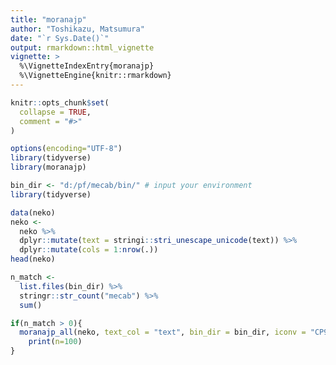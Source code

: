 ```yaml
---
title: "moranajp"
author: "Toshikazu, Matsumura"
date: "`r Sys.Date()`"
output: rmarkdown::html_vignette
vignette: >
  %\VignetteIndexEntry{moranajp}
  %\VignetteEngine{knitr::rmarkdown}
---
```


```r
knitr::opts_chunk$set(
  collapse = TRUE,
  comment = "#>"
)
```

```r
options(encoding="UTF-8")
library(tidyverse)
library(moranajp)
```

```r
bin_dir <- "d:/pf/mecab/bin/" # input your environment
library(tidyverse)

data(neko)
neko <- 
  neko %>%
  dplyr::mutate(text = stringi::stri_unescape_unicode(text)) %>%
  dplyr::mutate(cols = 1:nrow(.))
head(neko)

n_match <- 
  list.files(bin_dir) %>%
  stringr::str_count("mecab") %>%
  sum()

if(n_match > 0){
  moranajp_all(neko, text_col = "text", bin_dir = bin_dir, iconv = "CP932_UTF-8") %>%
    print(n=100)
}
```
